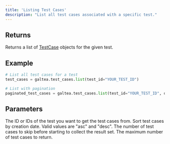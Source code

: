 ```yaml
---
title: 'Listing Test Cases'
description: "List all test cases associated with a specific test."
---
```


## Returns
Returns a list of [TestCase](/concepts/product/test/case) objects for the given test.

## Example
```python
# List all test cases for a test
test_cases = galtea.test_cases.list(test_id="YOUR_TEST_ID")

# List with pagination
paginated_test_cases = galtea.test_cases.list(test_id="YOUR_TEST_ID", offset=10, limit=5)
```

## Parameters
<ResponseField name="test_id" type="string | list[string]" required>
  The ID or IDs of the test you want to get the test cases from.
</ResponseField>
<ResponseField name="sortByCreatedAt" type="string" optional>
  Sort test cases by creation date. Valid values are "asc" and "desc".
</ResponseField>
<ResponseField name="offset" type="int" optional>
  The number of test cases to skip before starting to collect the result set.
</ResponseField>
<ResponseField name="limit" type="int" optional>
  The maximum number of test cases to return.
</ResponseField>
